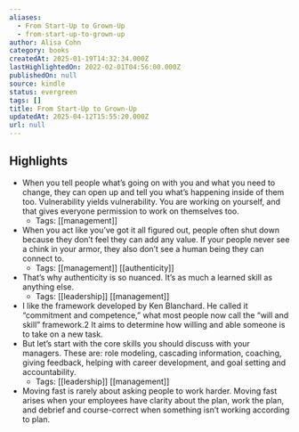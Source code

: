 ```yaml
---
aliases:
  - From Start-Up to Grown-Up
  - from-start-up-to-grown-up
author: Alisa Cohn
category: books
createdAt: 2025-01-19T14:32:34.000Z
lastHighlightedOn: 2022-02-01T04:56:00.000Z
publishedOn: null
source: kindle
status: evergreen
tags: []
title: From Start-Up to Grown-Up
updatedAt: 2025-04-12T15:55:20.000Z
url: null
---
```

## Highlights

- When you tell people what’s going on with you and what you need to change, they can open up and tell you what’s happening inside of them too. Vulnerability yields vulnerability. You are working on yourself, and that gives everyone permission to work on themselves too.
  - Tags: [[management]]
- When you act like you’ve got it all figured out, people often shut down because they don’t feel they can add any value. If your people never see a chink in your armor, they also don’t see a human being they can connect to.
  - Tags: [[management]] [[authenticity]]
- That’s why authenticity is so nuanced. It’s as much a learned skill as anything else.
  - Tags: [[leadership]] [[management]]
- I like the framework developed by Ken Blanchard. He called it “commitment and competence,” what most people now call the “will and skill” framework.2 It aims to determine how willing and able someone is to take on a new task.
- But let’s start with the core skills you should discuss with your managers. These are: role modeling, cascading information, coaching, giving feedback, helping with career development, and goal setting and accountability.
  - Tags: [[leadership]] [[management]]
- Moving fast is rarely about asking people to work harder. Moving fast arises when your employees have clarity about the plan, work the plan, and debrief and course-correct when something isn’t working according to plan.
